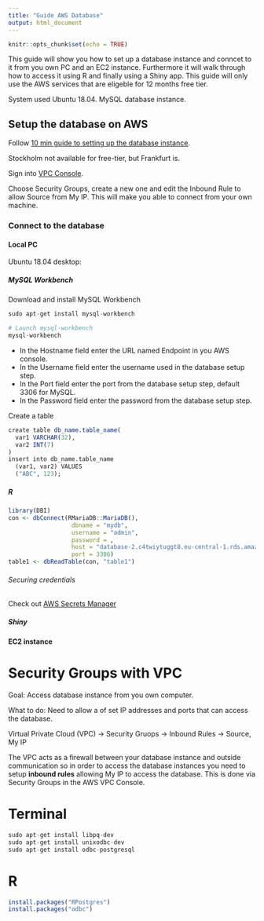 ```yaml
---
title: "Guide AWS Database"
output: html_document
---
```


```r
knitr::opts_chunk$set(echo = TRUE)
```

This guide will show you how to set up a database instance and conncet to it from you own PC and an EC2 instance. Furthermore it will walk through how to access it using R and finally using a Shiny app. This guide will only use the AWS services that are eligeble for 12 months free tier.

System used Ubuntu 18.04.
MySQL database instance.

## Setup the database on AWS

Follow [10 min guide to setting up the database instance](https://aws.amazon.com/getting-started/hands-on/create-mysql-db/).

Stockholm not available for free-tier, but Frankfurt is. 

Sign into [VPC Console](https://aws.amazon.com/vpc/).

Choose Security Groups, create a new one and edit the Inbound Rule to allow Source from My IP. This will make you able to connect from your own machine.

### Connect to the database

#### Local PC

Ubuntu 18.04 desktop:

##### MySQL Workbench

Download and install MySQL Workbench

```r
sudo apt-get install mysql-workbench

# Launch mysql-workbench
mysql-workbench
```

* In the Hostname field enter the URL named Endpoint in you AWS console.
* In the Username field enter the username used in the database setup step.
* In the Port field enter the port from the database setup step, default 3306 for MySQL.
* In the Password field enter the password from the database setup step.

Create a table

```r
create table db_name.table_name(
  var1 VARCHAR(32),
  var2 INT(7)
)
insert into db_name.table_name 
  (var1, var2) VALUES
  ("ABC", 123);
```


##### R

```r
library(DBI)
con <- dbConnect(RMariaDB::MariaDB(),
                  dbname = "mydb",
                  username = "admin",
                  password = ,
                  host = "database-2.c4twiytuggt8.eu-central-1.rds.amazonaws.com",
                  port = 3306)
table1 <- dbReadTable(con, "table1")
```

###### Securing credentials

Check out [AWS Secrets Manager](https://docs.aws.amazon.com/codepipeline/latest/userguide/parameter-store-encryption.html)

##### Shiny



#### EC2 instance



# Security Groups with VPC

Goal: Access database instance from you own computer.

What to do: Need to allow a of set IP addresses and ports that can access the database. 

Virtual Private Cloud (VPC) -> Security Gruops -> Inbound Rules -> Source, My IP

The VPC acts as a firewall between your database instance and outside communication so in order to access the database instances you need to setup **inbound rules** allowing My IP to access the database. This is done via Security Groups in the AWS VPC Console.

# Terminal

```r
sudo apt-get install libpq-dev
sudo apt-get install unixodbc-dev
sudo apt-get install odbc-postgresql
```

# R

```r
install.packages("RPostgres")
install.packages("odbc")
```





